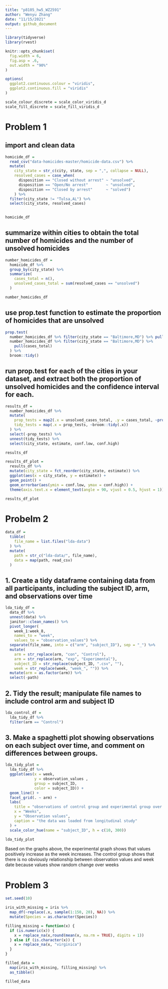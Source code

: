 ```yaml
---
title: "p8105_hw5_WZ2591"
author: "Wenyu Zhang"
date: "11/15/2021"
output: github_document
---
```


```r
library(tidyverse)
library(rvest)

knitr::opts_chunk$set(
  fig.width = 6,
  fig.asp = .6,
  out.width = "90%"
)

options(
  ggplot2.continuous.colour = "viridis",
  ggplot2.continuous.fill = "viridis"
)

scale_colour_discrete = scale_color_viridis_d
scale_fill_discrete = scale_fill_viridis_d
```

# Problem 1
## import and clean data

```r
homicide_df = 
  read_csv("data-homicides-master/homicide-data.csv") %>% 
  mutate(
    city_state = str_c(city, state, sep = ",", collapse = NULL), 
    resolved_cases = case_when(
      disposition == "Closed without arrest" ~ "unsolved",
      disposition == "Open/No arrest"        ~ "unsolved",
      disposition == "Closed by arrest"      ~ "solved")
    ) %>% 
  filter(city_state != "Tulsa,AL") %>% 
  select(city_state, resolved_cases)
  

homicide_df
```

## summarize within cities to obtain the total number of homicides and the number of unsolved homicides

```r
number_homicides_df = 
  homicide_df %>% 
  group_by(city_state) %>% 
  summarize(
    cases_total = n(),
    unsolved_cases_total = sum(resolved_cases == "unsolved")
  )

number_homicides_df
```

## use prop.test function to estimate the proportion of homicides that are unsolved

```r
prop.test(
  number_homicides_df %>% filter(city_state == "Baltimore,MD") %>% pull(unsolved_cases_total), 
  number_homicides_df %>% filter(city_state == "Baltimore,MD") %>% 
    pull(cases_total)
  ) %>% 
  broom::tidy()
```

## run prop.test for each of the cities in your dataset, and extract both the proportion of unsolved homicides and the confidence interval for each.

```r
results_df = 
  number_homicides_df %>% 
  mutate(
    prop_tests = map2(.x = unsolved_cases_total, .y = cases_total, ~prop.test(x = .x, n = .y)),
    tidy_tests = map(.x = prop_tests, ~broom::tidy(.x))
  ) %>% 
  select(-prop_tests) %>% 
  unnest(tidy_tests) %>% 
  select(city_state, estimate, conf.low, conf.high)

results_df
```

```r
results_df_plot = 
  results_df %>% 
  mutate(city_state = fct_reorder(city_state, estimate)) %>% 
  ggplot(aes(x = city_state, y = estimate)) +
  geom_point() + 
  geom_errorbar(aes(ymin = conf.low, ymax = conf.high)) + 
  theme(axis.text.x = element_text(angle = 90, vjust = 0.5, hjust = 1))

results_df_plot
```

# Probelm 2
```r
data_df = 
  tibble(
    file_name = list.files("lda-data")
  ) %>% 
  mutate(
    path = str_c("lda-data/", file_name),
    data = map(path, read_csv)
  )
```

## 1. Create a tidy dataframe containing data from all participants, including the subject ID, arm, and observations over time

```r
lda_tidy_df = 
  data_df %>% 
  unnest(data) %>% 
  janitor::clean_names() %>% 
  pivot_longer(
    week_1:week_8,
    names_to = "week",
    values_to = "observation_values") %>% 
  separate(file_name, into = c("arm", "subject_ID"), sep = "_") %>% 
  mutate(
    arm = str_replace(arm, "con", "Control"),
    arm = str_replace(arm, "exp", "Experimental"),
    subject_ID = str_replace(subject_ID, ".csv", ""),
    week = str_replace(week, "week_", "")) %>% 
  mutate(arm = as.factor(arm)) %>% 
  select(-path)
```

## 2. Tidy the result; manipulate file names to include control arm and subject ID

```r
lda_control_df = 
  lda_tidy_df %>%
  filter(arm == "Control")
```

## 3. Make a spaghetti plot showing observations on each subject over time, and comment on differences between groups.

```r
lda_tidy_plot = 
  lda_tidy_df %>% 
  ggplot(aes(x = week, 
             y = observation_values , 
             group = subject_ID, 
             color = subject_ID)) +
  geom_line() +
  facet_grid(. ~ arm) +
  labs(
    title = "observations of control group and experimental group over time",
    x = "Weeks",
    y = "Observation values",
    caption = "the data was loaded from longitudinal study"
  ) + 
  scale_color_hue(name = "subject_ID", h = c(10, 300))

lda_tidy_plot  
```

Based on the graphs above, the experimental graph shows that values positively increase as the week increases.  The control group shows that there is no obviously relationship between observation values and week date because values show random change over weeks

# Problem 3
```r
set.seed(10)

iris_with_missing = iris %>% 
  map_df(~replace(.x, sample(1:150, 20), NA)) %>%
  mutate(Species = as.character(Species))
```

```r
filling_missing = function(x) {
  if (is.numeric(x)) {
    x = replace_na(x,round(mean(x, na.rm = TRUE), digits = 1))
  } else if (is.character(x)) {
    x = replace_na(x, "virginica")
  }
}
```

```r
filled_data = 
  map(iris_with_missing, filling_missing) %>%
  as_tibble()

filled_data
```